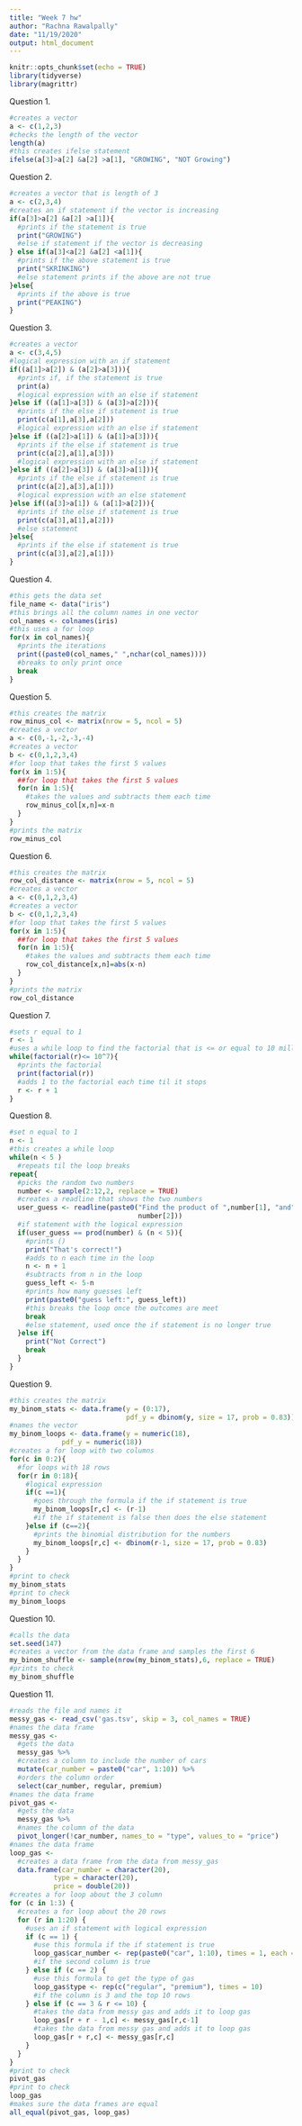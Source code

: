 ```yaml
---
title: "Week 7 hw"
author: "Rachna Rawalpally"
date: "11/19/2020"
output: html_document
---
```


```r
knitr::opts_chunk$set(echo = TRUE)
library(tidyverse)
library(magrittr)
```



Question 1.
```r
#creates a vector 
a <- c(1,2,3)
#checks the length of the vector
length(a)
#this creates ifelse statement 
ifelse(a[3]>a[2] &a[2] >a[1], "GROWING", "NOT Growing")
```

Question 2.
```r
#creates a vector that is length of 3
a <- c(2,3,4)
#creates an if statement if the vector is increasing 
if(a[3]>a[2] &a[2] >a[1]){
  #prints if the statement is true 
  print("GROWING")
  #else if statement if the vector is decreasing 
} else if(a[3]<a[2] &a[2] <a[1]){
  #prints if the above statement is true 
  print("SKRINKING")
  #else statement prints if the above are not true 
}else{
  #prints if the above is true 
  print("PEAKING")
}
```

Question 3.
```r
#creates a vector
a <- c(3,4,5)
#logical expression with an if statement 
if((a[1]>a[2]) & (a[2]>a[3])){
  #prints if, if the statement is true
  print(a)
  #logical expression with an else if statement 
}else if ((a[1]>a[3]) & (a[3]>a[2])){
  #prints if the else if statement is true 
  print(c(a[1],a[3],a[2]))
  #logical expression with an else if statement 
}else if ((a[2]>a[1]) & (a[1]>a[3])){
  #prints if the else if statement is true
  print(c(a[2],a[1],a[3]))
  #logical expression with an else if statement 
}else if ((a[2]>a[3]) & (a[3]>a[1])){
  #prints if the else if statement is true
  print(c(a[2],a[3],a[1]))
  #logical expression with an else statement 
}else if((a[3]>a[1]) & (a[1]>a[2])){
  #prints if the else if statement is true
  print(c(a[3],a[1],a[2]))
  #else statement 
}else{
  #prints if the else if statement is true
  print(c(a[3],a[2],a[1]))
}
```

Question 4.
```r
#this gets the data set 
file_name <- data("iris")
#this brings all the column names in one vector
col_names <- colnames(iris)
#this uses a for loop
for(x in col_names){
  #prints the iterations 
  print((paste0(col_names," ",nchar(col_names))))
  #breaks to only print once 
  break
}
```

Question 5.
```r
#this creates the matrix
row_minus_col <- matrix(nrow = 5, ncol = 5)
#creates a vector
a <- c(0,-1,-2,-3,-4)
#creates a vector
b <- c(0,1,2,3,4)
#for loop that takes the first 5 values 
for(x in 1:5){
  ##for loop that takes the first 5 values 
  for(n in 1:5){
    #takes the values and subtracts them each time 
    row_minus_col[x,n]=x-n
  }
}
#prints the matrix 
row_minus_col
```

Question 6.
```r
#this creates the matrix
row_col_distance <- matrix(nrow = 5, ncol = 5)
#creates a vector
a <- c(0,1,2,3,4)
#creates a vector
b <- c(0,1,2,3,4)
#for loop that takes the first 5 values 
for(x in 1:5){
  ##for loop that takes the first 5 values 
  for(n in 1:5){
    #takes the values and subtracts them each time 
    row_col_distance[x,n]=abs(x-n)
  }
}
#prints the matrix 
row_col_distance
```

Question 7.
```r
#sets r equal to 1
r <- 1
#uses a while loop to find the factorial that is <= or equal to 10 million
while(factorial(r)<= 10^7){
  #prints the factorial
  print(factorial(r))
  #adds 1 to the factorial each time til it stops 
  r <- r + 1
}
```

Question 8.
```r
#set n equal to 1
n <- 1
#this creates a while loop
while(n < 5 )
  #repeats til the loop breaks
repeat{
  #picks the random two numbers 
  number <- sample(2:12,2, replace = TRUE)
  #creates a readline that shows the two numbers
  user_guess <- readline(paste0("Find the product of ",number[1], "and", 
                                number[2]))
  #if statement with the logical expression
  if(user_guess == prod(number) & (n < 5)){
    #prints ()
    print("That's correct!")
    #adds to n each time in the loop
    n <- n + 1
    #subtracts from n in the loop
    guess_left <- 5-n
    #prints how many guesses left 
    print(paste0("guess left:", guess_left))
    #this breaks the loop once the outcomes are meet
    break
    #else statement, used once the if statement is no longer true 
  }else if{
    print("Not Correct")
    break
  }
}
```

Question 9.
```r
#this creates the matrix
my_binom_stats <- data.frame(y = (0:17), 
                             pdf_y = dbinom(y, size = 17, prob = 0.83))
#names the vector
my_binom_loops <- data.frame(y = numeric(18),
             pdf_y = numeric(18))
#creates a for loop with two columns 
for(c in 0:2){
  #for loops with 18 rows 
  for(r in 0:18){
    #logical expression 
    if(c ==1){
      #goes through the formula if the if statement is true
      my_binom_loops[r,c] <- (r-1)
      #if the if statement is false then does the else statement 
    }else if (c==2){
      #prints the binomial distribution for the numbers 
      my_binom_loops[r,c] <- dbinom(r-1, size = 17, prob = 0.83)
    }
  }
}
#print to check
my_binom_stats
#print to check
my_binom_loops
```

Question 10.
```r
#calls the data 
set.seed(147)
#creates a vector from the data frame and samples the first 6
my_binom_shuffle <- sample(nrow(my_binom_stats),6, replace = TRUE)
#prints to check
my_binom_shuffle
```

Question 11.
```r
#reads the file and names it 
messy_gas <- read_csv('gas.tsv', skip = 3, col_names = TRUE)
#names the data frame
messy_gas <-
  #gets the data
  messy_gas %>%
  #creates a column to include the number of cars
  mutate(car_number = paste0("car", 1:10)) %>%
  #orders the column order
  select(car_number, regular, premium)
#names the data frame 
pivot_gas <-
  #gets the data
  messy_gas %>%
  #names the column of the data 
  pivot_longer(!car_number, names_to = "type", values_to = "price")
#names the data frame
loop_gas <-
  #creates a data frame from the data from messy_gas 
  data.frame(car_number = character(20),
           type = character(20),
           price = double(20))
#creates a for loop about the 3 column 
for (c in 1:3) {
  #creates a for loop about the 20 rows 
  for (r in 1:20) {
    #uses an if statement with logical expression
    if (c == 1) {
      #use this formula if the if statement is true 
      loop_gas$car_number <- rep(paste0("car", 1:10), times = 1, each = 2)
      #if the second column is true 
    } else if (c == 2) {
      #use this formula to get the type of gas
      loop_gas$type <- rep(c("regular", "premium"), times = 10)
      #if the column is 3 and the top 10 rows 
    } else if (c == 3 & r <= 10) {
      #takes the data from messy gas and adds it to loop gas 
      loop_gas[r + r - 1,c] <- messy_gas[r,c-1]
      #takes the data from messy gas and adds it to loop gas
      loop_gas[r + r,c] <- messy_gas[r,c]
    }
  }
}
#print to check
pivot_gas
#print to check
loop_gas
#makes sure the data frames are equal
all_equal(pivot_gas, loop_gas)
```










